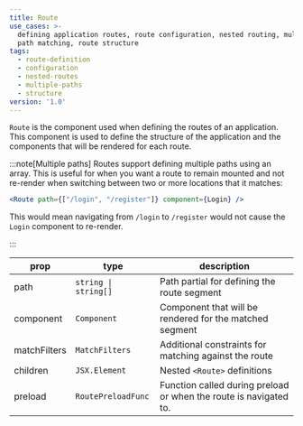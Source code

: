 ```yaml
---
title: Route
use_cases: >-
  defining application routes, route configuration, nested routing, multiple
  path matching, route structure
tags:
  - route-definition
  - configuration
  - nested-routes
  - multiple-paths
  - structure
version: '1.0'
---
```


`Route` is the component used when defining the routes of an application.
This component is used to define the structure of the application and the components that will be rendered for each route.

:::note[Multiple paths]
Routes support defining multiple paths using an array.
This is useful for when you want a route to remain mounted and not re-render when switching between two or more locations that it matches:

```jsx
<Route path={["/login", "/register"]} component={Login} />
```

This would mean navigating from `/login` to `/register` would not cause the `Login` component to re-render.

:::

| prop         | type                 | description                                                       |
| ------------ | -------------------- | ----------------------------------------------------------------- |
| path         | `string \| string[]` | Path partial for defining the route segment                       |
| component    | `Component`          | Component that will be rendered for the matched segment           |
| matchFilters | `MatchFilters`       | Additional constraints for matching against the route             |
| children     | `JSX.Element`        | Nested `<Route>` definitions                                      |
| preload      | `RoutePreloadFunc`   | Function called during preload or when the route is navigated to. |
